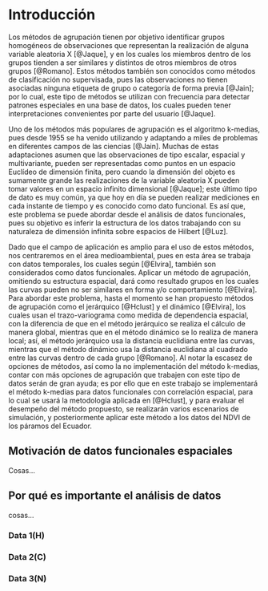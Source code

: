 # Introducción

Los métodos de agrupación tienen por objetivo identificar grupos homogéneos de observaciones que representan la realización de alguna variable aleatoria X [@Jaque], y en los cuales los miembros dentro de los grupos tienden a ser similares y distintos de otros miembros de otros grupos [@Romano]. Estos métodos también son conocidos como métodos de clasificación no supervisada, pues las observaciones no tienen asociadas ninguna etiqueta de grupo o categoría de forma previa [@Jain]; por lo cual, este tipo de métodos se utilizan con frecuencia para detectar patrones especiales en una base de datos, los cuales pueden tener interpretaciones convenientes por parte del usuario [@Jaque].

Uno de los métodos más populares de agrupación es el algoritmo k-medias, pues desde 1955 se ha venido utilizando y adaptando a miles de problemas en diferentes campos de las ciencias [@Jain]. Muchas de estas adaptaciones asumen que las observaciones de tipo escalar, espacial y multivariante, pueden ser representadas como puntos en un espacio Euclídeo de dimensión finita, pero cuando la dimensión del objeto es sumamente grande las realizaciones de la variable aleatoria X pueden tomar valores en un espacio infinito dimensional [@Jaque]; este último tipo de dato es muy común, ya que hoy en día se pueden realizar mediciones en cada instante de tiempo y es conocido como dato funcional. Es así que, este problema se puede abordar desde el análisis de datos funcionales, pues su objetivo es inferir la estructura de los datos trabajando con su naturaleza de dimensión infinita sobre espacios de Hilbert [@Luz].

Dado que el campo de aplicación es amplio para el uso de estos métodos, nos centraremos en el área medioambiental, pues en esta área se trabaja con datos temporales, los cuales según [@Elvira], también son considerados como datos funcionales. Aplicar un método de agrupación, omitiendo su estructura espacial, dará como resultado grupos en los cuales las curvas pueden no ser similares en forma y/o comportamiento [@Elvira]. Para abordar este problema, hasta el momento se han propuesto métodos de agrupación como el jerárquico [@Hclust] y el dinámico [@Elvira], los cuales usan el trazo-variograma como medida de dependencia espacial, con la diferencia de que en el método jerárquico se realiza el cálculo de manera global, mientras que en el método dinámico se lo realiza de manera local; así, el método jerárquico usa la distancia euclidiana entre las curvas, mientras que el método dinámico usa la distancia euclidiana al cuadrado entre las curvas dentro de cada grupo [@Romano]. Al notar la escasez de opciones de métodos, así como la no implementación del método k-medias, contar con más opciones de agrupación que trabajen con este tipo de datos serán de gran ayuda; es por ello que en este trabajo se implementará el método k-medias para datos funcionales con correlación espacial, para lo cual se usará la metodología aplicada en [@Hclust], y para evaluar el desempeño del método propuesto, se realizarán varios escenarios de simulación, y posteriormente aplicar este método a los datos del NDVI de los páramos del Ecuador.

## Motivación de datos funcionales espaciales

Cosas...

## Por qué es importante el análisis de datos

cosas...

### Data 1(H)

### Data 2(C)

### Data 3(N)
